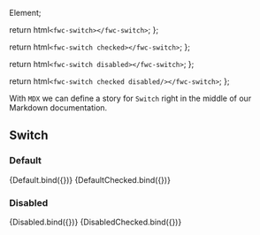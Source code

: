 Element;

<Meta title="Basic/switch" />

  return html`<fwc-switch></fwc-switch>`;
};

  return html`<fwc-switch checked></fwc-switch>`;
};

  return html`<fwc-switch disabled></fwc-switch>`;
};

  return html`<fwc-switch checked disabled/></fwc-switch>`;
};

With `MDX` we can define a story for `Switch` right in the middle of our
Markdown documentation.

## Switch

### Default

<Canvas>
  <Story name="default" args={{}}>
    {Default.bind({})}
  </Story>
  <Story name="default-checked" args={{}}>
    {DefaultChecked.bind({})}
  </Story>
</Canvas>

### Disabled

<Canvas>
  <Story name="disabled" args={{}}>
    {Disabled.bind({})}
  </Story>
  <Story name="disabled-checked" args={{}}>
    {DisabledChecked.bind({})}
  </Story>
</Canvas>
